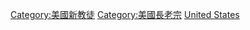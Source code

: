 [[Category:美國新教徒|Category:美國新教徒]]
[[Category:美國長老宗|Category:美國長老宗]]
[[Category:各國長老宗教徒|United States]]